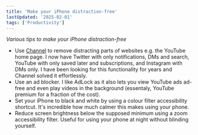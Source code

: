 ```yaml
---
title: 'Make your iPhone distraction-free'
lastUpdated: '2025-02-01'
tags: ['Productivity']
---
```


*Various tips to make your iPhone distraction-free*

- Use [Channel](https://apps.apple.com/app/id1464464213) to remove distracting parts of websites e.g. the YouTube home page. I now have Twitter with only notifications, DMs and search, YouTube with only saved later and subscriptions, and Instagram with DMs only. I have been looking for this functionality for years and Channel solved it effortlessly.
- Use an ad blocker. I like AdLock as it also lets you view YouTube ads ad-free and even play videos in the background (essentaly, YouTube premium for a fraction of the cost).
- Set your iPhone to black and white by using a colour filter accessibility shortcut. It's incredible how much calmer this makes using your phone.
- Reduce screen brightness below the supposed minimum using a zoom accessibility filter. Useful for using your phone at night without blinding yourself.


